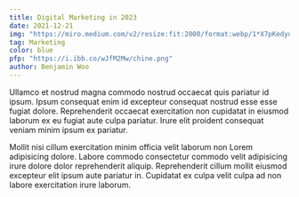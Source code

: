 ```yaml
---
title: Digital Marketing in 2023
date: 2021-12-21
img: "https://miro.medium.com/v2/resize:fit:2000/format:webp/1*X7pKedyuAgv-oftm1nN_Ug.jpeg"
tag: Marketing
color: blue
pfp: "https://i.ibb.co/wJfM2Mw/chine.png"
author: Benjamin Woo
---
```


Ullamco et nostrud magna commodo nostrud occaecat quis pariatur id ipsum. Ipsum
consequat enim id excepteur consequat nostrud esse esse fugiat dolore.
Reprehenderit occaecat exercitation non cupidatat in eiusmod laborum ex eu
fugiat aute culpa pariatur. Irure elit proident consequat veniam minim ipsum ex
pariatur.
 
Mollit nisi cillum exercitation minim officia velit laborum non Lorem
adipisicing dolore. Labore commodo consectetur commodo velit adipisicing irure
dolore dolor reprehenderit aliquip. Reprehenderit cillum mollit eiusmod
excepteur elit ipsum aute pariatur in. Cupidatat ex culpa velit culpa ad non
labore exercitation irure laborum.